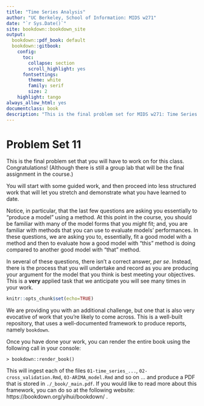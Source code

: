 ```yaml
---
title: "Time Series Analysis"
author: "UC Berkeley, School of Information: MIDS w271"
date: "`r Sys.Date()`"
site: bookdown::bookdown_site
output: 
  bookdown::pdf_book: default
  bookdown::gitbook:
    config:
      toc:
        collapse: section
        scroll_highlight: yes
      fontsettings:
        theme: white
        family: serif
        size: 2
    highlight: tango
always_allow_html: yes
documentclass: book
description: "This is the final problem set for MIDS w271: Time Series and Discrete Models! You've made it this far!"
---
```


# Problem Set 11 {-}

This is the final problem set that you will have to work on for this class. Congratulations! (Although there is still a group lab that will be the final assignment in the course.)

You will start with some guided work, and then proceed into less structured work that will let you stretch and demonstrate what you have learned to date.     

Notice, in particular, that the last few questions are asking you essentially to "produce a model" using a method. At this point in the course, you should be familiar with many of the model forms that you *might* fit; and, you are familiar with methods that you can use to evaluate models' performances. In these questions, we are asking you to, essentially, fit a good model with a method and then to evaluate how a good model with "this" method is doing compared to another good model with "that" method.

In several of these questions, there isn't a correct answer, *per se*. Instead, there is the process that you will undertake and record as you are producing your argument for the model that you think is best meeting your objectives. This is a **very** applied task that we anticipate you will see many times in your work.

```r
knitr::opts_chunk$set(echo=TRUE)
```

We are providing you with an additional challenge, but one that is also very evocative of work that you're likely to come across. This is a well-built repository, that uses a well-documented framework to produce reports, namely `bookdown`. 

Once you have done your work, you can render the entire book using the following call in your console: 

    > bookdown::render_book()
    
This will ingest each of the files `01-time_series_...`, `02-cross_validation.Rmd`, `03-ARIMA_model.Rmd` and so on ... and produce a PDF that is stored in `./_book/_main.pdf`. If you would like to read more about this framework, you can do so at the following website: https://bookdown.org/yihui/bookdown/ .    